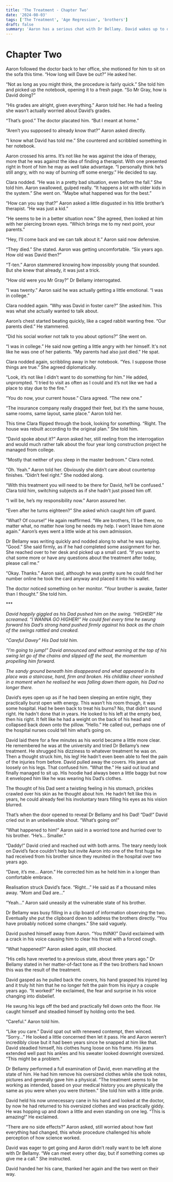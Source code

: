 ```yaml
---
title: 'The Treatment - Chapter Two'
date: '2024-08-03'
tags: ['The Treatment', 'Age Regression', 'brothers']
draft: false
summary: 'Aaron has a serious chat with Dr Bellamy. David wakes up to discover everything is different.'
---
```


# Chapter Two

Aaron followed the doctor back to her office, she motioned for him to sit on the sofa this time. “How long will Dave be out?” He asked her.

“Not as long as you might think, the procedure is fairly quick.” She told him and picked up the notebook, opening it to a fresh page. “So Mr Gray, how is David doing?”

“His grades are alright, given everything.” Aaron told her. He had a feeling she wasn’t actually worried about David’s grades.

“That’s good.” The doctor placated him. “But I meant at home.”

“Aren’t you supposed to already know that?” Aaron asked directly.

“I know what David has told me.” She countered and scribbled something in her notebook.

Aaron crossed his arms. It’s not like he was against the idea of therapy, more that he was against the idea of finding a therapist. With one presented right in front of him he may as well take advantage. “I personally think he’s still angry, with no way of burning off some energy.” He decided to say.

Clara nodded. “He was in a pretty bad situation, even before the fall.” She told him. Aaron swallowed, gulped really. “It happens a lot with older kids in the system.” She went on. “Maybe what happened was for the best.”

“How can you say that?” Aaron asked a little disgusted in his little brother’s therapist. “He was just a kid.”

“He seems to be in a better situation now.” She agreed, then looked at him with her piercing brown eyes. “Which brings me to my next point, your parents.”

“Hey, I’ll come back and we can talk about it.” Aaron said now defensive.

“They died.” She stated. Aaron was getting uncomfortable. “Six years ago. How old was David then?”

“T-ten.” Aaron stammered knowing how impossibly young that sounded. But she knew that already, it was just a trick.

“How old were you Mr Gray?” Dr Bellamy interrogated.

“I was twenty.” Aaron said he was actually getting a little emotional. “I was in college.”

Clara nodded again. “Why was David in foster care?” She asked him. This was what she actually wanted to talk about.

Aaron’s chest started beating quickly, like a caged rabbit wanting free. “Our parents died.” He stammered.

“Did his social worker not talk to you about options?” She went on.

“I was in college.” He said now getting a little angry with her himself. It's not like he was one of her patients. “My parents had also just died.” He spat.

Clara nodded again, scribbling away in her notebook. “Yes. I suppose those things are true.” She agreed diplomatically.

“Look, it’s not like I didn’t want to do something for him.” He added, unprompted. “I tried to visit as often as I could and it’s not like we had a place to stay due to the fire.”

“You do now, your current house.” Clara agreed. “The new one.”

“The insurance company really dragged their feet, but it’s the same house, same rooms, same layout, same place.” Aaron told her.

This time Clara flipped through the book, looking for something. “Right. The house was rebuilt according to the original plan.” She told him.

“David spoke about it?” Aaron asked her, still reeling from the interrogation and would much rather talk about the four year long construction project he managed from college.

“Mostly that neither of you sleep in the master bedroom.” Clara noted.

“Oh. Yeah.” Aaron told her. Obviously she didn’t care about countertop finishes. “Didn’t feel right.” She nodded along.

“With this treatment you will need to be there for David, he’ll be confused.” Clara told him, switching subjects as if she hadn’t just pissed him off.

“I will be, he’s my responsibility now.” Aaron assured her.

“Even after he turns eighteen?” She asked which caught him off guard.

“What? Of course\!” He again reaffirmed. “We are brothers, I’ll be there, no matter what, no matter how long he needs my help. I won’t leave him alone again.” Aaron’s eyes went a little wide at his own admission.

Dr Bellamy was writing quickly and nodded along to what he was saying. “Good.” She said firmly, as if he had completed some assignment for her. She reached over to her desk and picked up a small card. “If you want to chat some more or have any questions about the treatment after today, please call me.”

“Okay. Thanks.” Aaron said, although he was pretty sure he could find her number online he took the card anyway and placed it into his wallet.

The doctor noticed something on her monitor. “Your brother is awake, faster than I thought.” She told him.

\*\*\*

*David happily giggled as his Dad pushed him on the swing. “HIGHER\!” He screamed. “I WANNA GO HIGHER\!” He could feel every time he swung forward his Dad’s strong hand pushed firmly against his back as the chain of the swings rattled and creaked.*

*“Careful Davey” His Dad told him.* 

*“I’m going to jump\!” David announced and without warning at the top of his swing let go of the chains and slipped off the seat, the momentum propelling him forward.*

*The sandy ground beneath him disappeared and what appeared in its place was a staircase, hard, firm and broken. His childlike cheer vanished in a moment when he realised he was falling down them again, his Dad no longer there.*

David’s eyes open up as if he had been sleeping an entire night, they practically burst open with energy. This wasn’t his room though, it was some hospital. Had he been back to treat his burns? No, that didn’t sound right. He hadn't done that in years. He looked to his left at the empty bed, then his right. It felt like he had a weight on the back of his head and collapsed back down onto the pillow. “Hello.” He called out, perhaps one of the hospital nurses could tell him what’s going on.

David laid there for a few minutes as his world became a little more clear. He remembered he was at the university and tried Dr Bellamy’s new treatment. He shrugged his dizziness to whatever treatment he was on. Then a thought struck him, his leg\! He hadn’t even been able to feel the pain of the injuries from before. David pulled away the covers. His jeans sat loosely on his legs. That confused him. “What the.” He said out loud and finally managed to sit up. His hoodie had always been a little baggy but now it enveloped him like he was wearing his Dad’s clothes.

The thought of his Dad sent a twisting feeling in his stomach, prickles crawled over his skin as he thought about him. He hadn’t felt like this in years, he could already feel his involuntary tears filling his eyes as his vision blurred.

That’s when the door opened to reveal Dr Bellamy and his Dad\! “Dad\!” David cried out in an unbelievable shout. “What’s going on\!”

“What happened to him\!” Aaron said in a worried tone and hurried over to his brother. “He’s… Smaller.”

“Daddy\!” David cried and reached out with both arms. The teary needy look on David’s face couldn’t help but invite Aaron into one of the first hugs he had received from his brother since they reunited in the hospital over two years ago.

“Dave, it’s me… Aaron.” He corrected him as he held him in a longer than comfortable embrace.

Realisation struck David’s face. “Right…” He said as if a thousand miles away. “Mom and Dad are…”

“Yeah…” Aaron said uneasily at the vulnerable state of his brother.

Dr Bellamy was busy filling in a clip board of information observing the two. Eventually she put the clipboard down to address the brothers directly. “You have probably noticed some changes.” She said vaguely.

David pushed himself away from Aaron. “You thINK\!” David exclaimed with a crack in his voice causing him to clear his throat with a forced cough. 

“What happened?” Aaron asked again, still shocked.

“His cells have reverted to a previous state, about three years ago.” Dr Bellamy stated in her matter-of-fact tone as if the two brothers had known this was the result of the treatment.

David gasped as he pulled back the covers, his hand grasped his injured leg and it truly hit him that he no longer felt the pain from his injury a couple years ago. “It worked\!” He exclaimed, the fear and surprise in his voice changing into disbelief.

He swung his legs off the bed and practically fell down onto the floor. He caught himself and steadied himself by holding onto the bed.

“Careful.” Aaron told him.

“Like you care.” David spat out with renewed contempt, then winced. “Sorry…” He looked a little concerned then let it pass. He and Aaron weren’t incredibly close but it had been years since he snapped at him like that. David steadied himself, his clothes hung loose on his frame. His jeans extended well past his ankles and his sweater looked downright oversized. “This might be a problem.”

Dr Bellamy performed a full examination of David, even marvelling at the state of him. He had him remove his oversized clothes while she took notes, pictures and generally gave him a physical. “The treatment seems to be working as intended, based on your medical history you are physically the same as you were when you were thirteen.” She told him with a little pride.

David held his now unnecessary cane in his hand and looked at the doctor, by now he had returned to his oversized clothes and was practically giddy. He was hopping up and down a little and even standing on one leg. “This is amazing\!” He exclaimed.

“There are no side effects?” Aaron asked, still worried about how fast everything had changed, this whole procedure challenged his whole perception of how science worked.

David was eager to get going and Aaron didn’t really want to be left alone with Dr Bellamy. “We can meet every other day, but if something comes up give me a call.” She instructed.

David handed her his cane, thanked her again and the two went on their way.
